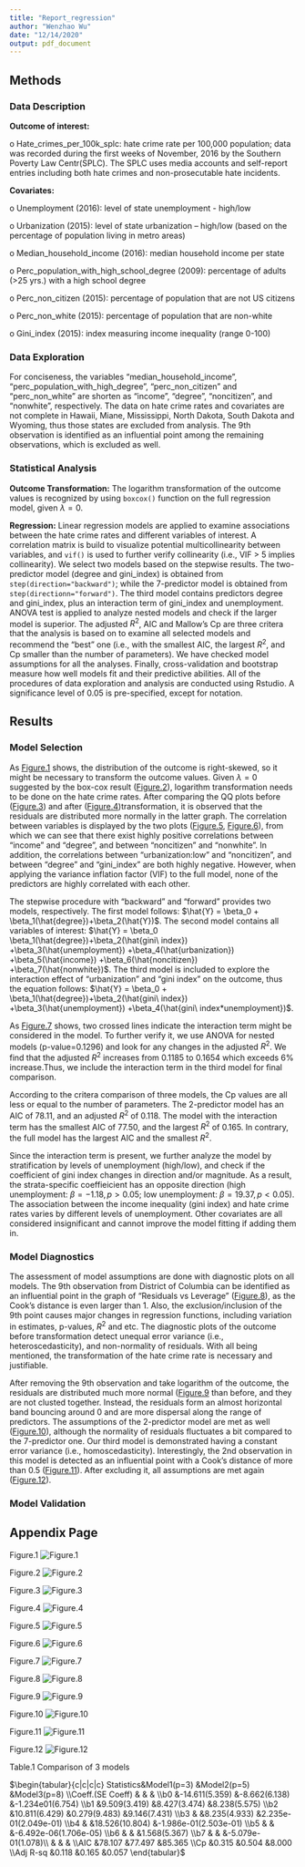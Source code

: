 ```yaml
---
title: "Report_regression"
author: "Wenzhao Wu"
date: "12/14/2020"
output: pdf_document
---
```


## Methods

### Data Description

**Outcome of interest:**

o Hate_crimes_per_100k_splc: hate crime rate per 100,000 population; data was recorded during the first weeks of November, 2016 by the Southern Poverty Law Centr(SPLC). The SPLC uses media accounts and self-report entries including both hate crimes and non-prosecutable hate incidents.

**Covariates:**

o Unemployment (2016): level of state unemployment - high/low

o Urbanization (2015): level of state urbanization – high/low (based on the percentage of population living in metro areas)

o Median_household_income (2016): median household income per state 

o Perc_population_with_high_school_degree (2009): percentage of adults (>25 yrs.) with a high school degree

o Perc_non_citizen (2015): percentage of population that are not US citizens

o Perc_non_white (2015): percentage of population that are non-white

o Gini_index (2015): index measuring income inequality (range 0-100)

### Data Exploration

For conciseness, the variables "median_household_income", "perc_population_with_high_degree", "perc_non_citizen" and "perc_non_white" are shorten as "income", "degree", "noncitizen", and "nonwhite", respectively. The data on hate crime rates and covariates are not complete in Hawaii, Miane, Mississippi, North Dakota, South Dakota and Wyoming, thus those states are excluded from analysis. The 9th observation is identified as an influential point among the remaining observations, which is excluded as well. 

### Statistical Analysis

**Outcome Transformation:**
The logarithm transformation of the outcome values is recognized by using `boxcox()` function on the full regression model, given $\lambda=0$.

**Regression:** 
Linear regression models are applied to examine associations between the hate crime rates and different variables of interest. A correlation matrix is build to visualize potential multicollinearity between variables, and `vif()` is used to further verify collinearity (i.e., VIF > 5 implies collinearity). We select two models based on the stepwise results. The two-predictor model (degree and gini_index) is obtained from `step(direction="backward")`; while the 7-predictor model is obtained from `step(directionn="forward")`. The third model contains predictors degree and gini_index, plus an interaction term of gini_index and unemployment. ANOVA test is applied to analyze nested models and check if the larger model is superior. The adjusted $R^2$, AIC and Mallow's Cp are three critera that the analysis is based on to examine all selected models and recommend the "best" one (i.e., with the smallest AIC, the largest $R^2$, and Cp smaller than the number of parameters). We have checked model assumptions for all the analyses. Finally, cross-validation and bootstrap measure how well models fit and their predictive abilities. All of the procedures of data exploration and analysis are conducted using Rstudio. A significance level of 0.05 is pre-specified, except for notation.

## Results

### Model Selection

As [Figure.1](all_graphs/outcome_distribution.jpg) shows, the distribution of the outcome is right-skewed, so it might be necessary to transform the outcome values. Given $\lambda=0$ suggested by the box-cox result ([Figure.2](all_graphs/box_cox.png)), logarithm transformation needs to be done on the hate crime rates. After comparing the QQ plots before ([Figure.3](all_graphs/qq_before.png)) and after ([Figure.4](all_graphs/qq_after.png))transformation, it is observed that the residuals are distributed more normally in the latter graph. The correlation between variables is displayed by the two plots ([Figure.5](all_graphs/cor_matrix1.png), [Figure.6](all_graphs/cor_matrix2.png)), from which we can see that there exist highly positive correlations between "income" and "degree", and between "noncitizen" and "nonwhite". In addition, the correlations between "urbanization:low" and "noncitizen", and between "degree" and "gini_index" are both highly negative. However, when applying the variance inflation factor (VIF) to the full model, none of the predictors are highly correlated with each other.  

The stepwise procedure with "backward" and "forward" provides two models, respectively. The first model follows: $\hat{Y} = \beta_0 + \beta_1(\hat{degree})+\beta_2(\hat{Y})$. The second model contains all variables of interest: $\hat{Y} = \beta_0 \beta_1(\hat{degree})+\beta_2(\hat{gini\ index}) +\beta_3(\hat{unemployment}) +\beta_4(\hat{urbanization}) +\beta_5(\hat{income}) +\beta_6(\hat{noncitizen}) +\beta_7(\hat{nonwhite})$. The third model is included to explore the interaction effect of "urbanization" and "gini index" on the outcome, thus the equation follows: $\hat{Y} = \beta_0 + \beta_1(\hat{degree})+\beta_2(\hat{gini\ index}) +\beta_3(\hat{unemployment}) +\beta_4(\hat{gini\ index*unemployment})$. 

As [Figure.7](all_graphs/interaction.png) shows, two crossed lines indicate the interaction term might be considered in the model. To further verify it, we use ANOVA for nested models (p-value=0.1296) and look for any changes in the adjusted $R^2$. We find that the adjusted $R^2$ increases from 0.1185 to 0.1654 which exceeds 6% increase.Thus, we include the interaction term in the third model for final comparison. 

According to the critera comparison of three models, the Cp values are all less or equal to the number of parameters. The 2-predictor model has an AIC of 78.11, and an adjusted $R^2$ of 0.118. The model with the interaction term has the smallest AIC of 77.50, and the largest $R^2$ of 0.165. In contrary, the full model has the largest AIC and the smallest $R^2$.

Since the interaction term is present, we further analyze the model by stratification by levels of unemployment (high/low), and check if the coefficient of gini index changes in direction and/or magnitude. As a result, the strata-specific coeffieicient has an opposite direction (high unemployment: $\beta=-1.18, p>0.05$; low unemployment: $\beta=19.37, p<0.05$). The association between the income inequality (gini index) and hate crime rates varies by different levels of unemployment. Other covariates are all considered insignificant and cannot improve the model fitting if adding them in. 

### Model Diagnostics

The assessment of model assumptions are done with diagnostic plots on all models. The 9th observation from District of Columbia can be identified as an influential point in the graph of "Residuals vs Leverage" ([Figure.8](all_graphs/raw.png)), as the Cook's distance is even larger than 1. Also, the exclusion/inclusion of the 9th point causes major changes in regression functions, including variation in estimates, p-values, $R^2$ and etc. The diagnostic plots of the outcome before transformation detect unequal error variance (i.e., heteroscedasticity), and non-normality of residuals. With all being mentioned, the transformation of the hate crime rate is necessary and justifiable. 

After removing the 9th observation and take logarithm of the outcome, the residuals are distributed much more normal ([Figure.9](all_graphs/log_full.png) than before, and they are not clusted together. Instead, the residuals form an almost horizontal band bouncing around 0 and are more dispersal along the range of predictors. The assumptions of the 2-predictor model are met as well ([Figure.10](all_graphs/step.png)), although the normality of residuals fluctuates a bit compared to the 7-predictor one. Our third model is demonstrated having a constant error variance (i.e., homoscedasticity). Interestingly, the 2nd observation in this model is detected as an influential point with a Cook's distance of more than 0.5 ([Figure.11](all_graphs/inter_full.png)). After excluding it, all assumptions are met again ([Figure.12](all_graphs/inter_no2th.png)).


### Model Validation



## Appendix Page

Figure.1
![Figure.1](all_graphs/outcome_distribution.jpg)

Figure.2
![Figure.2](all_graphs/box_cox.png)

Figure.3
![Figure.3](all_graphs/qq_before.png)

Figure.4
![Figure.4](all_graphs/qq_after.png)

Figure.5
![Figure.5](all_graphs/cor_matrix1.png)

Figure.6
![Figure.6](all_graphs/cor_matrix2.png)

Figure.7
![Figure.7](all_graphs/interaction.png)

Figure.8
![Figure.8](all_graphs/raw.png)

Figure.9
![Figure.9](all_graphs/log_full.png)

Figure.10
![Figure.10](all_graphs/step.png)

Figure.11
![Figure.11](all_graphs/inter_full.png)

Figure.12
![Figure.12](all_graphs/inter_no2th.png)


Table.1 Comparison of 3 models

$\begin{tabular}{c|c|c|c} Statistics&Model1(p=3) &Model2(p=5) &Model3(p=8) \\Coeff.(SE Coeff) & & & \\b0 &-14.611(5.359) &-8.662(6.138) &-1.234e01(6.754) \\b1 &9.509(3.419) &8.427(3.474) &8.238(5.575) \\b2 &10.811(6.429) &0.279(9.483) &9.146(7.431) \\b3 & &8.235(4.933)  &2.235e-01(2.049e-01) \\b4 & &18.526(10.804)  &-1.986e-01(2.503e-01) \\b5 & & &-6.492e-06(1.706e-05) \\b6 & & &1.568(5.367) \\b7 & & &-5.079e-01(1.078)\\ & & & \\AIC &78.107 &77.497 &85.365 \\Cp &0.315 &0.504 &8.000 \\Adj R-sq &0.118 &0.165 &0.057 \end{tabular}$


